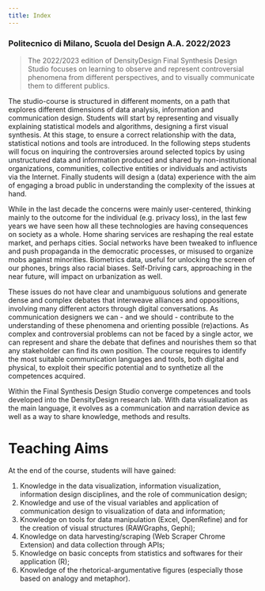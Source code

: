 ```yaml
---
title: Index
---
```


### Politecnico di Milano, Scuola del Design A.A. 2022/2023

> The 2022/2023 edition of DensityDesign Final Synthesis Design Studio focuses on learning to observe and represent controversial phenomena from different perspectives, and to visually communicate them to different publics.

The studio-course is structured in different moments, on a path that explores different dimensions of data analysis, information and communication design. Students will start by representing and visually explaining statistical models and algorithms, designing a first visual synthesis. At this stage, to ensure a correct relationship with the data, statistical notions and tools are introduced. In the following steps students will focus on inquiring the controversies around selected topics by using unstructured data and information produced and shared by non-institutional organizations, communities, collective entities or individuals and activists via the Internet. Finally students will design a (data) experience with the aim of engaging a broad public in understanding the complexity of the issues at hand.

While in the last decade the concerns were mainly user-centered, thinking mainly to the outcome for the individual (e.g. privacy loss), in the last few years we have seen how all these technologies are having consequences on society as a whole. Home sharing services are reshaping the real estate market, and perhaps cities. Social networks have been tweaked to influence and push propaganda in the democratic processes, or misused to organize mobs against minorities. Biometrics data, useful for unlocking the screen of our phones, brings also racial biases. Self-Driving cars, approaching in the near future, will impact on urbanization as well.

These issues do not have clear and unambiguous solutions and generate dense and complex debates that interweave alliances and oppositions, involving many different actors through digital conversations. As communication designers we can - and we should - contribute to the understanding of these phenomena and orienting possible (re)actions. As complex and controversial problems can not be faced by a single actor, we can represent and share the debate that defines and nourishes them so that any stakeholder can find its own position.
The course requires to identify the most suitable communication languages ​​and tools, both digital and physical, to exploit their specific potential and to synthetize all the competences acquired.

Within the Final Synthesis Design Studio converge competences and tools developed into the DensityDesign research lab. With data visualization as the main language, it evolves as a communication and narration device as well as a way to share knowledge, methods and results.

# Teaching Aims
At the end of the course, students will have gained:
1. Knowledge in the data visualization, information visualization, information design disciplines, and the role of communication design;
2. Knowledge and use of the visual variables and application of communication design to visualization of data and information;
3. Knowledge on tools for data manipulation (Excel, OpenRefine) and for the creation of visual structures (RAWGraphs, Gephi);
4. Knowledge on data harvesting/scraping (Web Scraper Chrome Extension) and data collection through APIs;
5. Knowledge on  basic concepts from statistics and softwares for their application (R);
6. Knowledge of the rhetorical-argumentative figures (especially those based on analogy and metaphor).